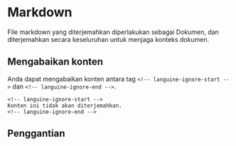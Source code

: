 # Markdown

File markdown yang diterjemahkan diperlakukan sebagai Dokumen, dan diterjemahkan secara keseluruhan untuk menjaga konteks dokumen.

## Mengabaikan konten

Anda dapat mengabaikan konten antara tag `<!-- languine-ignore-start -->` dan `<!-- languine-ignore-end -->`.

```mdx
<!-- languine-ignore-start -->
Konten ini tidak akan diterjemahkan.
<!-- languine-ignore-end -->
``` 

## Penggantian